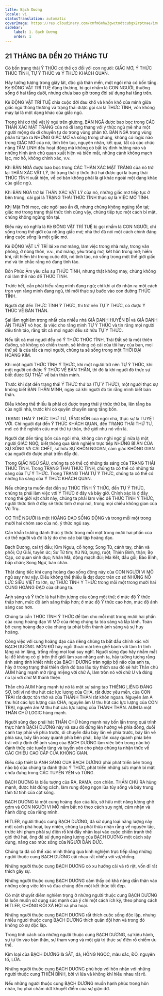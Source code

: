 ```yaml
---
title: Bạch Dương
locale: vi
statusTranslation: automatic
coverImage: https://res.cloudinary.com/xmfm6mhw3gwctndtcubgx2rptnae/image/upload/v1741354450/small_cover_tratado_esoterico_de_astrologia_hermetica_6210a35442.webp
sidebar:
    label: 1. Bạch Dương
    order: 1
---
```

## 21 THÁNG BA ĐẾN 20 THÁNG TƯ

Có bốn trạng thái Ý THỨC có thể có đối với con người: GIẤC MƠ, Ý THỨC THỨC TỈNH, TỰ Ý THỨC và Ý THỨC KHÁCH QUAN.

Hãy tưởng tượng trong giây lát, độc giả thân mến, một ngôi nhà có bốn tầng. Kẻ ĐỘNG VẬT TRÍ TUỆ đáng thương, bị gọi nhầm là CON NGƯỜI, thường sống ở hai tầng dưới, nhưng chưa bao giờ trong đời sử dụng hai tầng trên.

Kẻ ĐỘNG VẬT TRÍ TUỆ chia cuộc đời đau khổ và khốn khổ của mình giữa giấc ngủ thông thường và trạng thái được gọi sai là THỨC TỈNH, vốn không may lại là một dạng khác của giấc ngủ.

Trong khi cơ thể vật lý ngủ trên giường, BẢN NGÃ được bao bọc trong CÁC THÂN XÁC MẶT TRĂNG của nó đi lang thang với ý thức ngủ mê như một người mộng du di chuyển tự do trong vùng phân tử. BẢN NGÃ trong vùng phân tử tạo ra NHỮNG GIẤC MƠ và sống trong chúng, không có logic nào trong GIẤC MƠ của nó, tính liên tục, nguyên nhân, kết quả, tất cả các chức năng TÂM LINH đều hoạt động mà không có bất kỳ định hướng nào và những hình ảnh chủ quan xuất hiện và biến mất, những cảnh không mạch lạc, mơ hồ, không chính xác, v.v.

Khi BẢN NGÃ được bao bọc trong CÁC THÂN XÁC MẶT TRĂNG của nó trở lại THÂN XÁC VẬT LÝ, thì trạng thái ý thức thứ hai được gọi là trạng thái THỨC TỈNH xuất hiện, về cơ bản không phải là gì khác ngoài một dạng khác của giấc ngủ.

Khi BẢN NGÃ trở lại THÂN XÁC VẬT LÝ của nó, những giấc mơ tiếp tục ở bên trong, cái gọi là TRẠNG THÁI THỨC TỈNH thực sự là VIỆC MƠ TỈNH.

Khi Mặt Trời mọc, các ngôi sao ẩn đi, nhưng chúng không ngừng tồn tại; giấc mơ trong trạng thái thức tỉnh cũng vậy, chúng tiếp tục một cách bí mật, chúng không ngừng tồn tại.

Điều này có nghĩa là Kẻ ĐỘNG VẬT TRÍ TUỆ bị gọi nhầm là CON NGƯỜI, chỉ sống trong thế giới của những giấc mơ; nhà thơ đã nói một cách chính đáng rằng cuộc sống là một giấc mơ.

Kẻ ĐỘNG VẬT LÝ TRÍ lái xe mơ màng, làm việc trong nhà máy, trong văn phòng, ở nông thôn, v.v., mơ màng, yêu trong mơ, kết hôn trong mơ; hiếm khi, rất hiếm khi trong cuộc đời, nó tỉnh táo, nó sống trong một thế giới giấc mơ và tin chắc rằng nó đang tỉnh táo.

Bốn Phúc Âm yêu cầu sự THỨC TỈNH, nhưng thật không may, chúng không nói làm thế nào để THỨC TỈNH.

Trước hết, cần phải hiểu rằng mình đang ngủ; chỉ khi ai đó nhận ra một cách trọn vẹn rằng mình đang ngủ, thì mới thực sự bước vào con đường THỨC TỈNH.

Người đạt đến THỨC TỈNH Ý THỨC, thì trở nên TỰ Ý THỨC, có được Ý THỨC VỀ BẢN THÂN.

Sai lầm nghiêm trọng nhất của nhiều nhà GIẢ DANH HUYỀN BÍ và GIẢ DANH ẨN THUẬT vô học, là việc cho rằng mình TỰ Ý THỨC và tin rằng mọi người đều tỉnh táo, rằng tất cả mọi người đều sở hữu TỰ Ý THỨC.

Nếu tất cả mọi người đều có Ý THỨC THỨC TỈNH, Trái Đất sẽ là một thiên đường, sẽ không có chiến tranh, sẽ không có cái của tôi hay của bạn, mọi thứ sẽ là của tất cả mọi người, chúng ta sẽ sống trong một THỜI ĐẠI HOÀNG KIM.

Khi một người THỨC TỈNH Ý THỨC, khi một người trở nên TỰ Ý THỨC, khi một người có được Ý THỨC VỀ BẢN THÂN, thì đó là khi người đó thực sự biết được SỰ THẬT về bản thân mình.

Trước khi đạt đến trạng thái Ý THỨC thứ ba (TỰ Ý THỨC), một người thực sự không biết BẢN THÂN MÌNH, ngay cả khi người đó tin rằng mình biết bản thân.

Điều không thể thiếu là phải có được trạng thái ý thức thứ ba, lên tầng ba của ngôi nhà, trước khi có quyền chuyển sang tầng bốn.

TRẠNG THÁI Ý THỨC THỨ TƯ, TẦNG BỐN của ngôi nhà, thực sự là TUYỆT VỜI. Chỉ người đạt đến Ý THỨC KHÁCH QUAN, đến TRẠNG THÁI THỨ TƯ, mới có thể nghiên cứu mọi thứ tự thân, thế giới như nó vốn là.

Người đạt đến tầng bốn của ngôi nhà, không còn nghi ngờ gì nữa là một người GIÁC NGỘ, biết thông qua kinh nghiệm trực tiếp NHỮNG BÍ ẨN CỦA SỰ SỐNG VÀ CÁI CHẾT, sở hữu SỰ KHÔN NGOAN, cảm giác KHÔNG GIAN của người đó được phát triển đầy đủ.

Trong GIẤC NGỦ SÂU, chúng ta có thể có những tia sáng của TRẠNG THÁI THỨC TỈNH. Trong TRẠNG THÁI THỨC TỈNH, chúng ta có thể có những tia sáng của TỰ Ý THỨC. Trong TRẠNG THÁI TỰ Ý THỨC, chúng ta có thể có những tia sáng của Ý THỨC KHÁCH QUAN.

Nếu chúng ta muốn đạt đến sự THỨC TỈNH Ý THỨC, đến TỰ Ý THỨC, chúng ta phải làm việc với Ý THỨC ở đây và bây giờ. Chính xác là ở đây trong thế giới vật chất này, chúng ta phải làm việc để THỨC TỈNH Ý THỨC, người thức tỉnh ở đây sẽ thức tỉnh ở mọi nơi, trong mọi chiều không gian của Vũ Trụ.

CƠ THỂ NGƯỜI là một HOÀNG ĐẠO SỐNG ĐỘNG và trong mỗi một trong mười hai chòm sao của nó, ý thức ngủ say.

Cần khẩn trương đánh thức ý thức trong mỗi một trong mười hai phần của cơ thể người và đó là lý do cho các bài tập hoàng đạo.

Bạch Dương, cai trị đầu; Kim Ngưu, cổ họng; Song Tử, cánh tay, chân và phổi; Cự Giải, tuyến ức; Sư Tử tim; Xử Nữ, bụng, ruột; Thiên Bình, thận; Bọ Cạp, cơ quan sinh dục; Nhân Mã, động mạch đùi; Ma Kết, đầu gối; Bảo Bình, bắp chân; Song Ngư, bàn chân.

Thật đáng tiếc khi cung hoàng đạo sống động này của CON NGƯỜI VI MÔ ngủ say như vậy. Điều không thể thiếu là đạt được trên cơ sở NHỮNG NỖ LỰC SIÊU VIỆT to lớn, sự THỨC TỈNH Ý THỨC trong mỗi một trong mười hai CUNG HOÀNG ĐẠO của chúng ta.

Ánh sáng và Ý thức là hai hiện tượng của cùng một thứ; ở mức độ Ý thức thấp hơn, mức độ ánh sáng thấp hơn; ở mức độ Ý thức cao hơn, mức độ ánh sáng cao hơn.

Chúng ta cần THỨC TỈNH Ý THỨC để làm cho mỗi một trong mười hai phần của cung hoàng đạo VI MÔ của riêng chúng ta tỏa sáng và lấp lánh. Toàn bộ cung hoàng đạo của chúng ta phải biến thành ánh sáng và sự huy hoàng.

Công việc với cung hoàng đạo của riêng chúng ta bắt đầu chính xác với BẠCH DƯƠNG. MÔN ĐỒ hãy ngồi thoải mái trên ghế bành với tâm trí tĩnh lặng và im lặng, trống rỗng mọi loại suy nghĩ. Người sùng đạo hãy nhắm mắt lại để không có gì trên thế giới làm xao nhãng anh ta, hãy tưởng tượng rằng ánh sáng tinh khiết nhất của BẠCH DƯƠNG tràn ngập bộ não của anh ta, hãy ở trong trạng thái thiền định đó bao lâu tùy thích sau đó sẽ hát Thần chú AUM hùng mạnh mở rộng miệng với chữ A, làm tròn nó với chữ U và đóng nó lại với chữ M thánh thiện.

Thần chú AUM hùng mạnh tự nó là một sự sáng tạo THIÊNG LIÊNG ĐÁNG SỢ, bởi vì nó thu hút các lực lượng của CHA, rất được yêu mến, của CON TRAI rất được tôn thờ và của THÁNH THẦN rất khôn ngoan. Nguyên âm A thu hút các lực lượng của CHA, nguyên âm U thu hút các lực lượng của CON TRAI, nguyên âm M thu hút các lực lượng của THÁNH THẦN. AUM là một THẦN CHÚ LOGIC hùng mạnh.

Người sùng đạo phải hát THẦN CHÚ hùng mạnh này bốn lần trong quá trình thực hành BẠCH DƯƠNG này và sau đó đứng lên hướng về phía đông, duỗi cánh tay phải về phía trước, di chuyển đầu bảy lần về phía trước, bảy lần về phía sau, bảy lần xoay quanh phía bên phải, bảy lần xoay quanh phía bên trái với ý định để ánh sáng của BẠCH DƯƠNG làm việc bên trong não bộ đánh thức các tuyến tùng và tuyến yên cho phép chúng ta nhận thức về CÁC CHIỀU CAO CẤP CỦA KHÔNG GIAN.

Điều cấp thiết là ÁNH SÁNG CỦA BẠCH DƯƠNG phải phát triển bên trong não bộ của chúng ta đánh thức Ý THỨC, phát triển những sức mạnh bí mật chứa đựng trong CÁC TUYẾN YÊN và TÙNG.

BẠCH DƯƠNG là biểu tượng của RA, RAMA, con chiên. THẦN CHÚ RA hùng mạnh, được hát đúng cách, làm rung động ngọn lửa tủy sống và bảy trung tâm từ tính của cột sống.

BẠCH DƯƠNG là một cung hoàng đạo của lửa, sở hữu một năng lượng ghê gớm và CON NGƯỜI VI MÔ nắm bắt nó theo cách suy nghĩ, cảm nhận và hành động của riêng mình.

HITLER, người thuộc cung BẠCH DƯƠNG, đã sử dụng loại năng lượng này một cách phá hoại, tuy nhiên, chúng ta phải thừa nhận rằng về nguyên tắc, trước khi phạm phải sự điên rồ khi đẩy nhân loại vào cuộc chiến tranh thế giới thứ hai, ông đã sử dụng năng lượng của BẠCH DƯƠNG một cách xây dựng, nâng cao mức sống của NGƯỜI DÂN ĐỨC.

Chúng ta đã có thể xác minh thông qua kinh nghiệm trực tiếp rằng những người thuộc cung BẠCH DƯƠNG cãi nhau rất nhiều với vợ/chồng.

Những người thuộc cung BẠCH DƯƠNG có xu hướng cãi vã rõ rệt, vốn dĩ rất thích gây sự.

Những người thuộc cung BẠCH DƯƠNG cảm thấy có khả năng dấn thân vào những công việc lớn và đưa chúng đến một kết thúc tốt đẹp.

Có một khuyết điểm nghiêm trọng ở những người thuộc cung BẠCH DƯƠNG là luôn muốn sử dụng sức mạnh của ý chí một cách ích kỷ, theo phong cách HITLER, CHỐNG ĐỐI XÃ HỘI và phá hoại.

Những người thuộc cung BẠCH DƯƠNG rất thích cuộc sống độc lập, nhưng nhiều người thuộc cung BẠCH DƯƠNG thích quân đội hơn và trong đó không có sự độc lập.

Trong tính cách của những người thuộc cung BẠCH DƯƠNG, sự kiêu hãnh, sự tự tin vào bản thân, sự tham vọng và một giá trị thực sự điên rồ chiếm ưu thế.

Kim loại của BẠCH DƯƠNG là SẮT, đá, HỒNG NGỌC, màu sắc, ĐỎ, nguyên tố, LỬA.

Những người thuộc cung BẠCH DƯƠNG phù hợp với hôn nhân với những người thuộc cung THIÊN BÌNH, bởi vì lửa và không khí hiểu nhau rất rõ.

Nếu những người thuộc cung BẠCH DƯƠNG muốn hạnh phúc trong hôn nhân, họ phải chấm dứt khuyết điểm của sự giận dữ.

